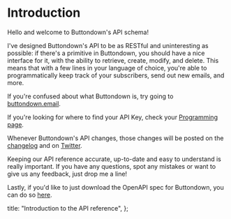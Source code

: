 
# Introduction

Hello and welcome to Buttondown's API schema!

I've designed Buttondown's API to be as RESTful and uninteresting as possible: if there's a primitive in Buttondown, you should have a nice interface for it, with the ability to retrieve, create, modify, and delete. This means that with a few lines in your language of choice, you're able to programmatically keep track of your subscribers, send out new emails, and more.

If you're confused about what Buttondown is, try going to [buttondown.email](https://buttondown.email).

If you're looking for where to find your API Key, check your [Programming page](https://buttondown.email/settings/programming).

Whenever Buttondown's API changes, those changes will be posted on the [changelog](/api-reference/changelog) and on [Twitter](https://twitter.com/buttondown).

Keeping our API reference accurate, up-to-date and easy to understand is really important. If you have any questions, spot any mistakes or want to give us any feedback, just drop me a line!

Lastly, if you'd like to just download the OpenAPI spec for Buttondown, you can do so [here](/schema.yaml).

  title: "Introduction to the API reference",
};
